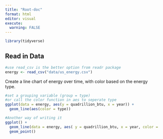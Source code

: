 ```yaml
---
title: "Root-doc"
format: html
editor: visual
execute:  
  warning: FALSE
---
```


```r
library(tidyverse)
```

## Read in Data 

```r
#use read_csv is the better option from readr package
energy <- read_csv("data/us_energy.csv")
```

Create a line chart of energy over time, with color based on the energy type.

```r
#set a grouping variable (group = type)
#or call the color function in aes to seperate type
ggplot(data = energy, aes(y = quadrillion_btu, x = year)) +
  geom_line(aes(color = type))
```

```r
#Another way of writing it
ggplot() + 
  geom_line(data = energy, aes( y = quadrillion_btu, x = year, color = type)) + 
  geom_point()
```
